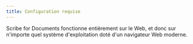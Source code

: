 ```yaml
---
title: Configuration requise
---
```



Scribe for Documents fonctionne entièrement sur le Web, et donc sur n'importe quel système d'exploitation doté d'un navigateur Web moderne.

